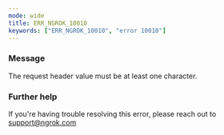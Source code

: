 ```yaml
---
mode: wide
title: ERR_NGROK_10010
keywords: ["ERR_NGROK_10010", "error 10010"]
---
```



### Message

The request header value must be at least one character.

<ErrorDetails />

### Further help

If you're having trouble resolving this error, please reach out to [support@ngrok.com](mailto:support@ngrok.com?subject=Help%20with%20ERR_NGROK_10010)
